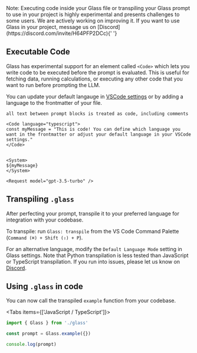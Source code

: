 
<Callout type="info">
  Note: Executing code inside your Glass file or transpiling your Glass prompt to use in your project is highly
  experimental and presents challenges to some users. We are actively working on improving it. If you want to use Glass
  in your project, message us on [Discord](https://discord.com/invite/H64PFP2DCc){' '}
</Callout>

## Executable Code

Glass has experimental support for an element called `<Code>` which lets you write code to be executed before the prompt is evaluated. This is useful for fetching data, running calculations, or executing any other code that you want to run before prompting the LLM.

You can update your default langauge in [VSCode settings](/vscode) or by adding a language to the frontmatter of your file.

```glass
all text between prompt blocks is treated as code, including comments

<Code language="typescript">
const myMessage = "This is code! You can define which language you want in the frontmatter or adjust your default language in your VSCode settings."
</Code>


<System>
${myMessage}
</System>

<Request model="gpt-3.5-turbo" />
```

## Transpiling `.glass`

After perfecting your prompt, transpile it to your preferred language for integration with your codebase.

To transpile: run `Glass: transpile` from the VS Code Command Palette (`Command (⌘) + Shift (⇧) + P`).

For an alternative language, modify the `Default Language Mode` setting in Glass settings. Note that Python transpilation is less tested than JavaScript or TypeScript transpilation. If you run into issues, please let us know on [Discord](https://discord.com/invite/H64PFP2DCc).

## Using `.glass` in code

You can now call the transpiled `example` function from your codebase.

<Tabs items={['JavaScript / TypeScript']}>
  <Tab>

```typescript
import { Glass } from './glass'

const prompt = Glass.example({})

console.log(prompt)
```

  </Tab>

</Tabs>
